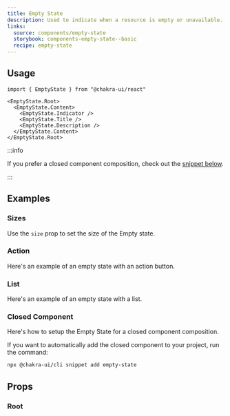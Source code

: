 ```yaml
---
title: Empty State
description: Used to indicate when a resource is empty or unavailable.
links:
  source: components/empty-state
  storybook: components-empty-state--basic
  recipe: empty-state
---
```


<ExampleTabs name="empty-state-basic" />

## Usage

```tsx
import { EmptyState } from "@chakra-ui/react"
```

```tsx
<EmptyState.Root>
  <EmptyState.Content>
    <EmptyState.Indicator />
    <EmptyState.Title />
    <EmptyState.Description />
  </EmptyState.Content>
</EmptyState.Root>
```

:::info

If you prefer a closed component composition, check out the
[snippet below](#closed-component).

:::

## Examples

### Sizes

Use the `size` prop to set the size of the Empty state.

<ExampleTabs name="empty-state-sizes" />

### Action

Here's an example of an empty state with an action button.

<ExampleTabs name="empty-state-with-action" />

### List

Here's an example of an empty state with a list.

<ExampleTabs name="empty-state-with-list" />

### Closed Component

Here's how to setup the Empty State for a closed component composition.

<ExampleCode name="empty-state-closed-component" />

If you want to automatically add the closed component to your project, run the
command:

```bash
npx @chakra-ui/cli snippet add empty-state
```

## Props

### Root

<PropTable component="EmptyState" part="Root" />
